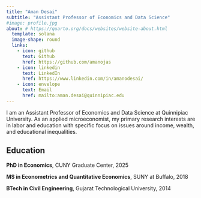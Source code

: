 ```yaml
---
title: "Aman Desai"
subtitle: "Assistant Professor of Economics and Data Science"
#image: profile.jpg
about: # https://quarto.org/docs/websites/website-about.html
  template: solana
  image-shape: round
  links:
    - icon: github
      text: Github
      href: https://github.com/amanojas
    - icon: linkedin
      text: LinkedIn
      href: https://www.linkedin.com/in/amanodesai/
    - icon: envelope 
      text: Email
      href: mailto:aman.desai@quinnipiac.edu
---
```


I am an Assistant Professor of Economics and Data Science at Quinnipiac University. As an applied microeconomist, my primary research interests are in labor and education with specific focus on issues around income, wealth, and educational inequalities.

## Education

**PhD in Economics**, CUNY Graduate Center, 2025

**MS in Econometrics and Quantitative Economics**, SUNY at Buffalo, 2018 

**BTech in Civil Engineering**, Gujarat Technological University, 2014 




